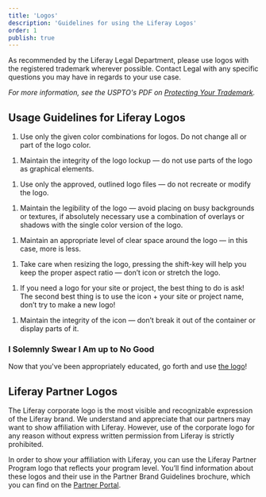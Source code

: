 ```yaml
---
title: 'Logos'
description: 'Guidelines for using the Liferay Logos'
order: 1
publish: true
---
```


<!-- DoDont Source Files are in Figma: https://www.figma.com/file/b7taYciXEysAiBcsMXvv9nOV/brand-assets?node-id=2302%3A2203 -->



As recommended by the Liferay Legal Department, please use logos with the registered trademark wherever possible. Contact Legal with any specific questions you may have in regards to your use case.

_For more information, see the USPTO's PDF on [Protecting Your Trademark](https://drive.google.com/file/d/1CRRUOhwZ7n4DnJ98dpD7g8Og55mAJMdu/view)._

## Usage Guidelines for Liferay Logos

1. Use only the given color combinations for logos. Do not change all or part of the logo color.

<DoDont
	good="/images/blueprints/logo-usage/color-do.png"
	bad="/images/blueprints/logo-usage/color-dont.png"
/>

1. Maintain the integrity of the logo lockup — do not use parts of the logo as graphical elements.

<DoDont
	good="/images/blueprints/logo-usage/lockup-do.png"
	bad="/images/blueprints/logo-usage/lockup-dont.png"
/>

1. Use only the approved, outlined logo files — do not recreate or modify the logo.

<DoDont
	good="/images/blueprints/logo-usage/modify-do.png"
	bad="/images/blueprints/logo-usage/modify-dont.png"
/>

1. Maintain the legibility of the logo — avoid placing on busy backgrounds or textures, if absolutely necessary use a combination of overlays or shadows with the single color version of the logo.

<DoDont
	good="/images/blueprints/logo-usage/legible-do.png"
	bad="/images/blueprints/logo-usage/legible-dont.png"
/>

1. Maintain an appropriate level of clear space around the logo — in this case, more is less.

<DoDont
	good="/images/blueprints/logo-usage/space-do.png"
	bad="/images/blueprints/logo-usage/space-dont.png"
/>

1. Take care when resizing the logo, pressing the shift-key will help you keep the proper aspect ratio — don’t icon or stretch the logo.

<DoDont
	good="/images/blueprints/logo-usage/resize-do.png"
	bad="/images/blueprints/logo-usage/resize-dont.png"
/>

1. If you need a logo for your site or project, the best thing to do is ask! The second best thing is to use the icon + your site or project name, don’t try to make a new logo!

<DoDont
	good="/images/blueprints/logo-usage/logo-do.png"
	bad="/images/blueprints/logo-usage/logo-dont.png"
/>

1. Maintain the integrity of the icon — don’t break it out of the container or display parts of it.
    <DoDont
    	good="/images/blueprints/logo-usage/icon-do.png"
    	bad="/images/blueprints/logo-usage/icon-dont.png"
    />

### I Solemnly Swear I Am up to No Good

Now that you've been appropriately educated, go forth and use [the logo](../../resources/logo-files)!

## Liferay Partner Logos

The Liferay corporate logo is the most visible and recognizable expression of the Liferay brand. We understand and appreciate that our partners may want to show affiliation with Liferay. However, use of the corporate logo for any reason without express written permission from Liferay is strictly prohibited.

In order to show your affiliation with Liferay, you can use the Liferay Partner Program logo that reflects your program level. You’ll find information about these logos and their use in the Partner Brand Guidelines brochure, which you can find on the [Partner Portal](https://partner.liferay.com).

